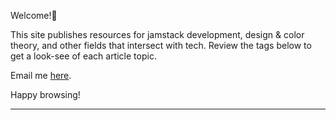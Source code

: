<AuthorBanner />

Welcome!🌿

This site publishes resources for jamstack development, design & color theory, and other fields that intersect with tech. Review the tags below to get a look-see of each article topic.

Email me <a href="mailto:elise@elisejane.me?subject=[Chat or Collaboration]{insert your subject line here}">here</a>.

Happy browsing!

---

<FeedSearch />
<Tags />
<FeedItems />
